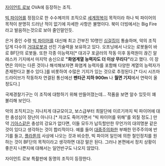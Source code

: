 [[자이언트 로보]] OVA에 등장하는 조직.

[[빅 파이어]]를 정점으로 한 수수께끼의 조직으로 [[세계정복]]이 목적이라 하나 빅 파이어의 목적이 분명히 드러난 적이 없기에 자세한 사항은 불명이다. 북미 더빙에서는 Big Fire 라고 발음하는것으로 보아 줄인말인듯.

은거 중인 수령 [[빅 파이어]]를 대신해 최고 간부진 10명인 [[십걸집]]이 통솔하며, 악의 조직 답게 다수의 [[거대로봇]]과 선진 기술력을 보유하고 있다. 오프닝에서 나오는 로봇들이 바로 BF단의 로봇들. 또한 각종 이능력자[* 대괴구 포글러의 작동 이후 동력원이 끊긴 알래스카 기지에서 마지막 송신으로 '''"화염계열 능력자도 더 이상 무리다"'''라고 했다. 이 장면은 의미는 다른 것이나 해석해보자면 화염계 능력자를 포함해 다양한 계열의 능력자가 존재한다고 볼수 있다.]를 비롯하여 수많은 기지가 있는 것으로 추정된다.[* 다시 시즈마 드라이브가 작동하자 연결된 통신에선 '''펜타곤 지하 900m''' 나 '''월면 기지'''에서 연락이 올 정도다.]

국제경찰기구는 이 조직에 대항하기 위해 만들어졌는데... 작품을 보면 알수 있듯이 꽤 불리해 보인다.

악의 조직치고는 지나치게 대규모이고, 보스급부터 최말단에 이르기까지 빅 파이어에 대한 충성심이 장난이 아니다.[* 자코도 죽어가면서 "빅 파이어를 위해"를 외칠 정도.] 만약 [[기아스]]같은 충성의 강요가 없다면, 이들 모두가 납득할만한 무언가의 대의명분 같은 것이 있다고 생각하는 것이 합리적이다. 예를 들어 [[대중주의]]화한 부패한 민주주의에 반기를 들고, [[플라톤]]의 사상에 나오는 것과 비슷한, 빅 파이어 일인에 의한 철인정치를 원하는 것이 BF단의 목적이라고 생각하면 대강 말은 된다. 그러나 본편에서 정치 상황이 좋은지 나쁜지에 대해서는 일언반구도 나오지 않았다.

자이언트 로보 특촬판에 동명의 조직이 등장한다.
